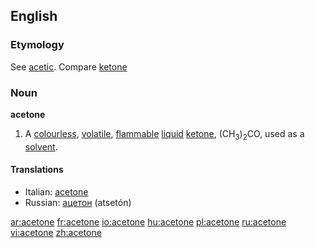 ==English==

===Etymology===
See [[acetic]]. Compare [[ketone]]

===Noun===
{{wikipedia}}
'''acetone'''

# {{chemistry}} A [[colourless]], [[volatile]], [[flammable]] [[liquid]] [[ketone]], (CH<sub>3</sub>)<sub>2</sub>CO, used as a [[solvent]].

====Translations====
*Italian: [[acetone]] {{m}}
*Russian: [[ацетон]] (atsetón) {{m}}

[[ar:acetone]]
[[fr:acetone]]
[[io:acetone]]
[[hu:acetone]]
[[pl:acetone]]
[[ru:acetone]]
[[vi:acetone]]
[[zh:acetone]]
